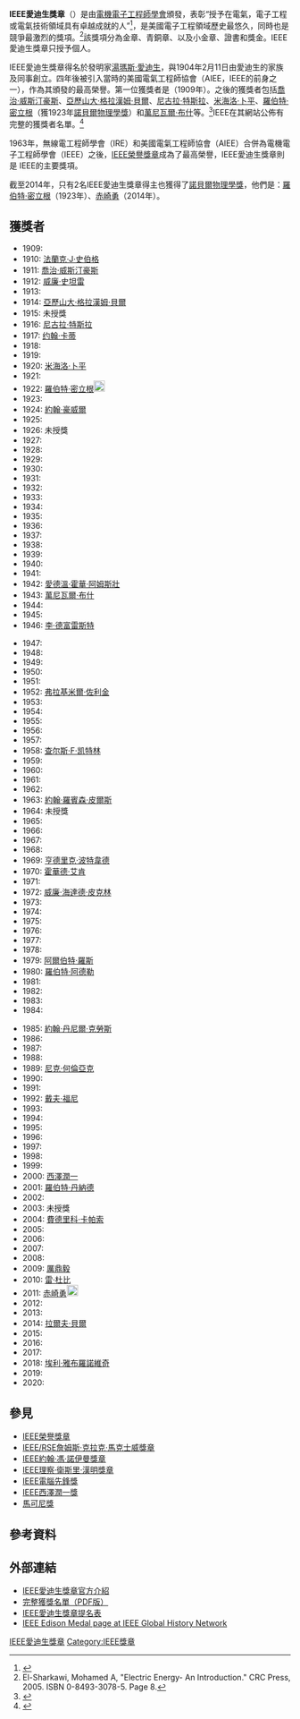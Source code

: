 {{Infobox award
| image       = JohnWHowellEdisonMedal1924.jpg
| image_size  = 200
| name        = IEEE Edison Medal<br/>IEEE愛迪生獎章
| description = 在電氣科學，電氣工程或電氣工藝領域取得卓越成就者。<br/>（A career of meritorious achievement in electrical science, electrical engineering, or the electrical arts.）
| presenter   = [[電機電子工程師學會|電機電子工程師學會]]<br/>（Institute of Electrical and Electronics Engineers，IEEE）
| country     = {{USA}}
| year        = 1909年
| website     = [http://www.ieee.org/about/awards/medals/edison.html IEEE Edison Medal]
}}

'''IEEE愛迪生獎章'''（{{lang-en|IEEE Edison Medal}}）是由[[電機電子工程師學會|電機電子工程師學會]]頒發，表彰“授予在電氣，電子工程或電氣技術領域具有卓越成就的人”<ref>{{Cite web |url=http://cn.ieee.org/about_award.html |title=IEEE 奖励和认可 |access-date=2013-12-19 |archive-url=https://web.archive.org/web/20131220071453/http://cn.ieee.org/about_award.html |archive-date=2013-12-20 |dead-url=yes }}</ref>，是美國電子工程領域歷史最悠久，同時也是競爭最激烈的獎項。<ref>El-Sharkawi, Mohamed A, "Electric Energy- An Introduction." CRC Press, 2005. ISBN 0-8493-3078-5. Page 8.</ref>該獎項分為金章、青銅章、以及小金章、證書和獎金。IEEE愛迪生獎章只授予個人。

IEEE愛迪生獎章得名於發明家[[湯瑪斯·愛迪生|湯瑪斯·愛迪生]]，與1904年2月11日由愛迪生的家族及同事創立。四年後被引入當時的美國電氣工程師協會（AIEE，IEEE的前身之一），作為其頒發的最高榮譽。第一位獲獎者是{{link-en|伊萊休·湯姆森|Elihu Thomson}}（1909年）。之後的獲獎者包括[[喬治·威斯汀豪斯|喬治·威斯汀豪斯]]、[[亞歷山大·格拉漢姆·貝爾|亞歷山大·格拉漢姆·貝爾]]、[[尼古拉·特斯拉|尼古拉·特斯拉]]、[[米海洛·卜平|米海洛·卜平]]、[[羅伯特·密立根|羅伯特·密立根]]（獲1923年[[諾貝爾物理學獎|諾貝爾物理學獎]]）和[[萬尼瓦爾·布什|萬尼瓦爾·布什]]等。<ref>{{cite web |url=http://www.ieeeghn.org/wiki/index.php/IEEE_Edison_Medal |title=IEEE Edison Medal |author= |date= |work=IEEE Global History Network |publisher=IEEE |accessdate=22 July 2011 |archive-date=2012-12-08 |archive-url=https://www.webcitation.org/6CkURKdlL?url=http://www.ieeeghn.org/wiki/index.php/IEEE_Edison_Medal |dead-url=no }}</ref>IEEE在其網站公佈有完整的獲獎者名單。<ref>{{Cite web |url=http://www.ieee.org/documents/edison_rl.pdf |title=List of recipients of the IEEE Edison Medal |accessdate=2013-12-19 |archive-date=2015-04-19 |archive-url=https://web.archive.org/web/20150419044326/http://www.ieee.org/documents/edison_rl.pdf |dead-url=no }}</ref>

1963年，無線電工程師學會（IRE）和美國電氣工程師協會（AIEE）合併為電機電子工程師學會（IEEE）之後，[[IEEE榮譽獎章|IEEE榮譽獎章]]成為了最高榮譽，IEEE愛迪生獎章則是
IEEE的主要獎項。

截至2014年，只有2名IEEE愛迪生獎章得主也獲得了[[諾貝爾物理學獎|諾貝爾物理學獎]]，他們是：[[羅伯特·密立根|羅伯特·密立根]]（1923年）、[[赤崎勇|赤崎勇]]（2014年）。

==獲獎者==
{{multicol}} 
* 1909: {{link-en|伊萊休·湯姆森|Elihu Thomson}}
* 1910: [[法蘭克·J·史伯格|法蘭克·J·史伯格]]
* 1911: [[喬治·威斯汀豪斯|喬治·威斯汀豪斯]]
* 1912: [[威廉·史坦雷_(物理學家)|威廉·史坦雷]]
* 1913: {{link-en|查理·布拉什|Charles F. Brush}}
* 1914: [[亞歷山大·格拉漢姆·貝爾|亞歷山大·格拉漢姆·貝爾]]
* 1915: 未授獎
* 1916: [[尼古拉·特斯拉|尼古拉·特斯拉]]
* 1917: [[约翰·卡蒂|约翰·卡蒂]]
* 1918: {{link-en|本傑明·拉米|Benjamin G. Lamme}}
* 1919: {{link-en|威廉·勒羅伊·埃米特|William Le Roy Emmet}}
* 1920: [[米海洛·卜平|米海洛·卜平]]
* 1921: {{link-en|卡明斯·切斯尼|Cummings C. Chesney}}
* 1922: [[羅伯特·密立根|羅伯特·密立根]][[File:Nobel_prize_medal.svg|20px]]
* 1923: {{link-en|約翰·利布|John W. Lieb}}
* 1924: [[約翰·豪威爾|約翰·豪威爾]]
* 1925: {{link-en|哈里斯·賴安|Harris J. Ryan}}
* 1926: 未授獎
* 1927: {{link-en|威廉·柯立芝|William D. Coolidge}}
* 1928: {{link-en|弗蘭克·朱厄特|Frank B. Jewett}}
* 1929: {{link-en|查爾斯·斯科特|Charles F. Scott (engineer)}}
* 1930: {{link-en|弗蘭克·康拉德|Frank Conrad}}
* 1931: {{link-en|埃德溫·賴斯|Edwin W. Rice}}
* 1932: {{link-en|班克羅夫特·格拉爾迪|Bancroft Gherardi, Jr.}}
* 1933: {{link-en|亞瑟·肯內利|Arthur E. Kennelly}}
* 1934: {{link-en|威利斯·惠特尼|Willis R. Whitney}}
* 1935: {{link-en|劉易斯·史迪威|Lewis B. Stillwell}}
* 1936: {{link-en|亞歷克斯·道|Alex Dow}}
* 1937: {{link-en|加諾·鄧恩|Gano Dunn}}
* 1938: {{link-en|杜格爾德·傑克遜|Dugald C. Jackson}}
* 1939: {{link-en|菲利普·托爾基奧|Philip Torchio}}
* 1940: {{link-en|喬治·阿什利·坎貝爾|George Ashley Campbell}}
* 1941: {{link-en|約翰·懷特黑德|John B. Whitehead}}
* 1942: [[愛德溫·霍華·阿姆斯壯|愛德溫·霍華·阿姆斯壯]]
* 1943: [[萬尼瓦爾·布什|萬尼瓦爾·布什]]
* 1944: {{link-en|恩斯特·亞歷山德森|Ernst Alexanderson}}
* 1945: {{link-en|菲利普·斯波恩|Philip Sporn}}
* 1946: [[李·德富雷斯特|李·德富雷斯特]]
{{multicol-break}}
* 1947: {{link-en|約瑟夫·斯萊皮恩|Joseph Slepian}}
* 1948: {{link-en|莫里斯·利茲|Morris E. Leeds}}
* 1949: {{link-en|卡爾·麥凱克倫|Karl B. McEachron}}
* 1950: {{link-en|奧托·布萊克威爾|Otto B. Blackwell}}
* 1951: {{link-en|查爾斯·瓦格納|Charles F. Wagner}}
* 1952: [[弗拉基米爾·佐利金|弗拉基米爾·佐利金]]
* 1953: {{link-en|約翰·彼得斯|John F. Peters}}
* 1954: {{link-en|奧利弗·巴克利|Oliver E. Buckley}}
* 1955: {{link-en|利奥尼德·烏曼斯基|Leonid A. Umansky}}
* 1956: {{link-en|康福特·亞當斯|Comfort A. Adams}}
* 1957: {{link-en|約翰·霍德尼特|John K. Hodnette}}
* 1958: [[查尔斯·F·凯特林|查尔斯·F·凯特林]]
* 1959: {{link-en|詹姆斯·費爾曼|James F. Fairman}}
* 1960: {{link-en|哈羅德·奧斯本|Harold S. Osborne}}
* 1961: {{link-en|威廉·考恩霍|William B. Kouwenhoven}}
* 1962: {{link-en|亞歷山大·蒙特斯|Alexander C. Monteith}}
* 1963: [[約翰·羅賓森·皮爾斯|約翰·羅賓森·皮爾斯]]
* 1964: 未授獎
* 1965: {{link-en|沃克·李·西斯勒|Walker Lee Cisler}}
* 1966: {{link-en|威爾默·巴羅|Wilmer L. Barrow}}
* 1967: {{link-en|喬治·哈羅德·布朗|George Harold Brown}}
* 1968: {{link-en|查爾斯·阿維拉|Charles F. Avila}}
* 1969: [[亨德里克·波特韋德|亨德里克·波特韋德]]
* 1970: [[霍華德·艾肯|霍華德·艾肯]]
* 1971: {{link-en|約翰·辛普森|John Wistar Simpson}}
* 1972: [[威廉·海達德·皮克林|威廉·海達德·皮克林]]
* 1973: {{link-en|伯納德·特勒根|Bernard D. H. Tellegen}}
* 1974: {{link-en|約翰·賴赫曼|Jan A. Rajchman}}
* 1975: {{link-en|西德尼·達林頓|Sidney Darlington}}
* 1976: {{link-en|穆雷·喬斯林|Murray Joslin}}
* 1977: {{link-en|亨利·比西尼|Henri G. Busignies}}
* 1978: {{link-en|丹尼爾·諾布爾|Daniel E. Noble}}
* 1979: [[阿爾伯特·羅斯|阿爾伯特·羅斯]]
* 1980: [[羅伯特·阿德勒|羅伯特·阿德勒]]
* 1981: {{link-en|蔡平·卡特勒|C. Chapin Cutler}}
* 1982: {{link-en|內森·科恩|Nathan Cohn}}
* 1983: {{link-en|赫爾曼·施萬|Herman P. Schwan}}
* 1984: {{link-en|尤金·戈登|Eugene I. Gordon}}
{{multicol-break}}
* 1985: [[約翰·丹尼爾·克勞斯|約翰·丹尼爾·克勞斯]]
* 1986: {{link-en|詹姆斯·弗拉納根|James L. Flanagan}}
* 1987: {{link-en|羅伯特·亨勒|Robert A. Henle}}
* 1988: {{link-en|詹姆斯·羅斯·麥克唐納|James Ross MacDonald}}
* 1989: [[尼克·何倫亞克|尼克·何倫亞克]]
* 1990: {{link-en|阿奇·斯特雷頓|Archie W. Straiton}}
* 1991: {{link-en|約翰·莫爾|John L. Moll}}
* 1992: [[戴夫·福尼|戴夫·福尼]]
* 1993: {{link-en|詹姆斯·波默林|James H. Pomerene}}
* 1994: {{link-en|萊斯利·格迪斯|Leslie A. Geddes}}
* 1995: {{link-en|查里·拉奇|Robert W. Lucky}}
* 1996: {{link-en|弗洛伊德·鄧恩|Floyd Dunn}}
* 1997: {{link-en|艾斯特·康維爾|Esther M. Conwell}}
* 1998: {{link-en|羅爾夫·蘭道爾|Rolf Landauer}}
* 1999: {{link-en|基斯·伊明克|Kees Schouhamer Immink}}
* 2000: [[西澤潤一|西澤潤一]]
* 2001: [[羅伯特·丹納德|羅伯特·丹納德]]
* 2002: {{link-en|愛德華·哈默|Edward E. Hammer}}
* 2003: 未授獎
* 2004: [[費德里科·卡帕索|費德里科·卡帕索]]
* 2005: {{link-en|彼得·勞倫森|Peter Lawrenson}}
* 2006: {{link-en|法瓦茲·烏拉比|Fawwaz T. Ulaby}}
* 2007: {{link-en|拉塞爾·杜普伊斯|Russel D. Dupuis}}
* 2008: {{link-en|多夫·弗羅曼|Dov Frohman-Bentchkowsky}}
* 2009: [[厲鼎毅|厲鼎毅]]
* 2010: [[雷·杜比|雷·杜比]]
* 2011: [[赤崎勇|赤崎勇]][[File:Nobel_prize_medal.svg|20px]]
* 2012: {{link-en|邁克爾·弗朗西斯·湯普西特|Michael Francis Tompsett}}
* 2013: {{link-de|保羅·伊万·卡米诺|Ivan Kaminow}}
* 2014: [[拉爾夫·貝爾|拉爾夫·貝爾]]
* 2015: {{link-en|詹姆斯·尤里乌斯·斯皮尔克|James Spilker}}
* 2016: {{link-en|罗伯特·布罗德森|Robert W. Brodersen}}
* 2017: {{link-en|M.喬治·克拉福德|M. George Craford}}
* 2018: [[埃利·雅布羅諾維奇|埃利·雅布羅諾維奇]]
* 2019: {{le|厄休拉·凱勒|Ursula Keller}}
* 2020: {{le|弗雷德·布萊伯吉格|Frede Blaabjerg}}
{{multicol-end}}

== 參見 ==
* [[IEEE榮譽獎章|IEEE榮譽獎章]]
*[[IEEE/RSE詹姆斯·克拉克·馬克士威獎章|IEEE/RSE詹姆斯·克拉克·馬克士威獎章]]
*[[约翰·冯诺依曼奖|IEEE約翰·馮·諾伊曼獎章]]
*[[IEEE理察·衛斯里·漢明獎章|IEEE理察·衛斯里·漢明獎章]]
*[[IEEE電腦先鋒獎|IEEE電腦先鋒獎]]
*[[IEEE西澤潤一獎|IEEE西澤潤一獎]]
* [[馬可尼獎|馬可尼獎]]

==參考資料==
{{reflist}}

==外部連結==
* [http://www.ieee.org/about/awards/medals/edison.html IEEE愛迪生獎章官方介紹]{{Wayback|url=http://www.ieee.org/about/awards/medals/edison.html |date=20131220063835 }}
* [http://www.ieee.org/documents/edison_rl.pdf 完整獲獎名單（PDF版）]{{Wayback|url=http://www.ieee.org/documents/edison_rl.pdf |date=20150419044326 }}
* [https://web.archive.org/web/20120920234117/http://www.ieee.org/documents/edison.doc IEEE愛迪生獎章提名表]
* [http://www.ieeeghn.org/wiki/index.php/IEEE_Edison_Medal IEEE Edison Medal page at IEEE Global History Network]{{WebCite|url=https://www.webcitation.org/6CkURKdlL?url=http://www.ieeeghn.org/wiki/index.php/IEEE_Edison_Medal |date=20121208042507 |dateformat=iso }}

{{IEEE愛迪生獎章獲獎者 1909–1925}}
{{IEEE愛迪生獎章獲獎者 1926–1950}}
{{IEEE愛迪生獎章獲獎者 1951–1975}}
{{IEEE愛迪生獎章獲獎者 1976–2000}}
{{IEEE愛迪生獎章獲獎者 2001–2025}}
[[Category:IEEE愛迪生獎章|]]
[[Category:IEEE獎章|Category:IEEE獎章]]